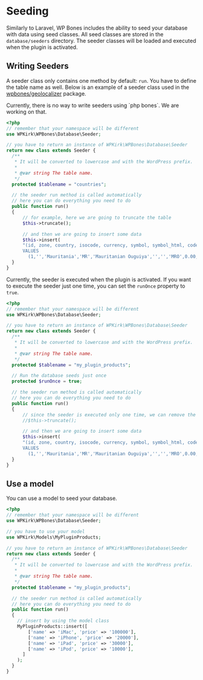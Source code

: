
# Seeding

Similarly to Laravel, WP Bones includes the ability to seed your database with data using seed classes. All seed classes are stored in the `database/seeders` directory.
The seeder classes will be loaded and executed when the plugin is activated.

## Writing Seeders

A seeder class only contains one method by default: `run`. You have to define the table name as well.
Below is an example of a seeder class used in the [wpbones/geolocalizer](https://packagist.org/packages/wpbones/geolocalizer) package.

<Callout type="info">
Currently, there is no way to write seeders using `php bones`. We are working on that.
</Callout>


```php copy
<?php
// remember that your namespace will be different
use WPKirk\WPBones\Database\Seeder;

// you have to return an instance of WPKirk\WPBones\Database\Seeder
return new class extends Seeder {
  /**
   * It will be converted to lowercase and with the WordPress prefix.
   *
   * @var string The table name.
   */
  protected $tablename = "countries";

  // the seeder run method is called automatically
  // here you can do everything you need to do
  public function run()
  {
      // for example, here we are going to truncate the table
      $this->truncate();

      // and then we are going to insert some data
      $this->insert(
      "(id, zone, country, isocode, currency, symbol, symbol_html, code, tax, continent, status)
      VALUES
      	(1,'','Mauritania','MR','Mauritanian Ouguiya','','','MRO',0.00,'africa','publish')");
  }
}
```

Currently, the seeder is executed when the plugin is activated. If you want to execute the seeder just one time, you can set the `runOnce` property to `true`.

```php copy
<?php
// remember that your namespace will be different
use WPKirk\WPBones\Database\Seeder;

// you have to return an instance of WPKirk\WPBones\Database\Seeder
return new class extends Seeder {
  /**
   * It will be converted to lowercase and with the WordPress prefix.
   *
   * @var string The table name.
   */
  protected $tablename = "my_plugin_products";

  // Run the database seeds just once
  protected $runOnce = true;

  // the seeder run method is called automatically
  // here you can do everything you need to do
  public function run()
  {
      // since the seeder is executed only one time, we can remove the truncate method
      //$this->truncate();

      // and then we are going to insert some data
      $this->insert(
      "(id, zone, country, isocode, currency, symbol, symbol_html, code, tax, continent, status)
      VALUES
      	(1,'','Mauritania','MR','Mauritanian Ouguiya','','','MRO',0.00,'africa','publish')");
  }
}
```

## Use a model

You can use a model to seed your database.

```php copy
<?php
// remember that your namespace will be different
use WPKirk\WPBones\Database\Seeder;

// you have to use your model
use WPKirk\Models\MyPluginProducts;

// you have to return an instance of WPKirk\WPBones\Database\Seeder
return new class extends Seeder {
  /**
   * It will be converted to lowercase and with the WordPress prefix.
   *
   * @var string The table name.
   */
  protected $tablename = "my_plugin_products";

  // the seeder run method is called automatically
  // here you can do everything you need to do
  public function run()
  {
    // insert by using the model class
    MyPluginProducts::insert([
        ['name' => 'iMac', 'price' => '100000'],
        ['name' => 'iPhone', 'price' => '20000'],
        ['name' => 'iPad', 'price' => '30000'],
        ['name' => 'iPod', 'price' => '10000'],
      ]
    );
  }
}
```
